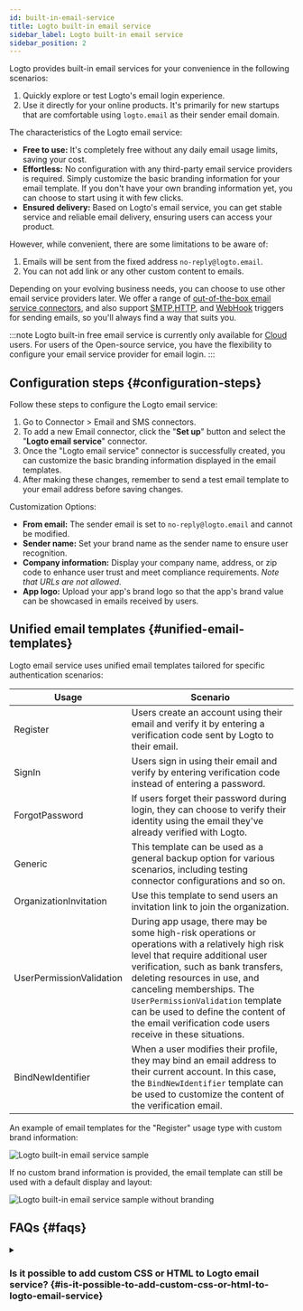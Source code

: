 ```yaml
---
id: built-in-email-service
title: Logto built-in email service
sidebar_label: Logto built-in email service
sidebar_position: 2
---
```



Logto provides built-in email services for your convenience in the following scenarios:

1. Quickly explore or test Logto's email login experience.
2. Use it directly for your online products. It's primarily for new startups that are comfortable using `logto.email` as their sender email domain.

The characteristics of the Logto email service:

- **Free to use:** It's completely free without any daily email usage limits, saving your cost.
- **Effortless:** No configuration with any third-party email service providers is required. Simply customize the basic branding information for your email template. If you don't have your own branding information yet, you can choose to start using it with few clicks.
- **Ensured delivery:** Based on Logto's email service, you can get stable service and reliable email delivery, ensuring users can access your product.

However, while convenient, there are some limitations to be aware of:

1. Emails will be sent from the fixed address `no-reply@logto.email`.
2. You can not add link or any other custom content to emails.

Depending on your evolving business needs, you can choose to use other email service providers later. We offer a range of [out-of-the-box email service connectors](/connectors/email-connectors#popular-email-providers), and also support [SMTP](/integrations/smtp),[HTTP](/integrations/http-email), and [WebHook](/developers/webhooks) triggers for sending emails, so you'll always find a way that suits you.

:::note
Logto built-in free email service is currently only available for [Cloud](https://cloud.logto.io/) users. For users of the Open-source service, you have the flexibility to configure your email service provider for email login.
:::

## Configuration steps \{#configuration-steps}

Follow these steps to configure the Logto email service:

1. Go to <CloudLink to="/connectors/passwordless">Connector > Email and SMS connectors</CloudLink>.
2. To add a new Email connector, click the "**Set up**" button and select the "**Logto email service**" connector.
3. Once the "Logto email service" connector is successfully created, you can customize the basic branding information displayed in the email templates.
4. After making these changes, remember to send a test email template to your email address before saving changes.

Customization Options:

- **From email:** The sender email is set to `no-reply@logto.email` and cannot be modified.
- **Sender name:** Set your brand name as the sender name to ensure user recognition.
- **Company information:** Display your company name, address, or zip code to enhance user trust and meet compliance requirements. _Note that URLs are not allowed._
- **App logo:** Upload your app's brand logo so that the app's brand value can be showcased in emails received by users.

## Unified email templates \{#unified-email-templates}

Logto email service uses unified email templates tailored for specific authentication scenarios:

| Usage                    | Scenario                                                                                                                                                                                                                                                                                                                                                                      |
| ------------------------ | ----------------------------------------------------------------------------------------------------------------------------------------------------------------------------------------------------------------------------------------------------------------------------------------------------------------------------------------------------------------------------- |
| Register                 | Users create an account using their email and verify it by entering a verification code sent by Logto to their email.                                                                                                                                                                                                                                                         |
| SignIn                   | Users sign in using their email and verify by entering verification code instead of entering a password.                                                                                                                                                                                                                                                                      |
| ForgotPassword           | If users forget their password during login, they can choose to verify their identity using the email they've already verified with Logto.                                                                                                                                                                                                                                    |
| Generic                  | This template can be used as a general backup option for various scenarios, including testing connector configurations and so on.                                                                                                                                                                                                                                             |
| OrganizationInvitation   | Use this template to send users an invitation link to join the organization.                                                                                                                                                                                                                                                                                                  |
| UserPermissionValidation | During app usage, there may be some high-risk operations or operations with a relatively high risk level that require additional user verification, such as bank transfers, deleting resources in use, and canceling memberships. The `UserPermissionValidation` template can be used to define the content of the email verification code users receive in these situations. |
| BindNewIdentifier        | When a user modifies their profile, they may bind an email address to their current account. In this case, the `BindNewIdentifier` template can be used to customize the content of the verification email.                                                                                                                                                                   |

An example of email templates for the "Register" usage type with custom brand information:

<img src={emailServiceTemplateSampleImage} alt="Logto built-in email service sample" />

If no custom brand information is provided, the email template can still be used with a default display and layout:

<img
  src={emailServiceTemplateSampleWithoutBrandingImage}
  alt="Logto built-in email service sample without branding"
/>

## FAQs \{#faqs}

<details>
<summary>

### Is it possible to add custom CSS or HTML to Logto email service? \{#is-it-possible-to-add-custom-css-or-html-to-logto-email-service}

</summary>

Logto's built-in email service doesn't support custom CSS or HTML. You can only modify generic branding elements. This restriction is in place to maintain built-in email service stability, as all tenants share the same IP address and sender address. For more details, please refer to "[Factors to improve email delivery](https://blog.logto.io/verification-email-delivery#factors-to-improve-email-delivery)".

To customize email templates, we recommend using another email connector, such as AWS Direct Mail, SendGrid, Mailgun, Postmark, or SMTP.

</details>
